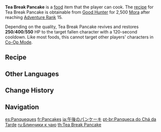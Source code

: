 {{Food Infobox
|id              = 108023
|name            = Tea Break Pancake
|description     = A stack of round pancakes.
|desc_suspicious = A burnt scent masks what you can only assume should be a sweet taste. The berries are the only thing saving this dish.
|desc_basic      = A staple originating from afternoon tea in manors. Only the best berries should be picked for this dish.
|desc_delicious  = Tender and fluffy, the sweet-smelling pancakes taste like clouds. A heavenly delicacy, no doubt.
|type            = Recovery Dishes
|effectType      = Revive
|effect          = Revives a character and restores (var1) HP.
|eff_att1        = Revive
|eff_att2        = HP Restore
|eff_att3        = HP Restore Fixed
|eff_suspicious1 = 250
|eff_basic1      = 400
|eff_delicious1  = 550
|quality         = 2
|variant         = Lighter-Than-Air Pancake
|region          = Mondstadt
|recipe          = Sold by [[Good Hunter]]
}}
'''Tea Break Pancake''' is a [[food]] item that the player can cook. The [[recipe]] for Tea Break Pancake is obtainable from [[Good Hunter]] for 2,500 [[Mora]] after reaching [[Adventure Rank]] 15.

Depending on the quality, Tea Break Pancake revives and restores '''250'''/'''400'''/'''550''' HP to the target fallen character with a 120-second cooldown. Like most foods, this cannot target other players' characters in [[Co-Op Mode]].

{{Special Dish|Noelle|Lighter-Than-Air Pancake}}

==Recipe==
{{Recipe
|type = Cooking
|Berry = 3
|Flour = 2
|Bird Egg = 1
|sort = Berry;Flour;Bird Egg
}}

==Other Languages==
{{Other Languages
|en      = Tea Break Pancake
|zhs     = 庄园烤松饼
|zhs_rm  = Zhuāngyuán Kǎo Sōngbǐng
|zht     = 莊園烤鬆餅
|zht_rm  = Zhuāngyuán Kǎo Sōngbǐng
|zh_tl   = Manor Baked Pancake
|ja      = 午後のパンケーキ
|ja_rm   = Gogo no Pankeeki
|ja_tl   = Afternoon Pancake
|ko      = 장원 팬케익
|ko_rm   = Jangwon Paenke'ik
|ko_tl   = Manor Pancake
|es      = Panqueques
|es_tl   = Pancakes
|fr      = Pancakes
|ru      = Блинчики к чаю
|ru_tl   = Pancakes for Tea
|th      = Tea Break Pancake
|vi      = Bánh Xốp
|vi_tl   = Fluffy Cakes
|de      = Landeierkuchen
|de_tl   = Country Pancakes
|id      = Tea Break Pancake
|pt      = Panqueca do Chá da Tarde
|pt_tl   = Afternoon Tea Pancake
|tr      = Krep
|tr_tl   = 
|it      = Pancake
}}

==Change History==
{{Change History|1.0}}

==Navigation==
{{Food Navbox}}

[[es:Panqueques]]
[[fr:Pancakes]]
[[ja:午後のパンケーキ]]
[[pt-br:Panqueca do Chá da Tarde]]
[[ru:Блинчики к чаю]]
[[th:Tea Break Pancake]]